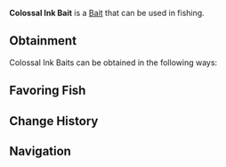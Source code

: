 {{BaitInfobox
|image          = Bait Colossal Ink Bait.png
|rarity         = Mythical
|crates         = 
|angler_quests  = <!--TBD-->
|pref_luck      = 150
|univ_luck      = 150
|resilience     = 40
|lure           = 5
|ability        = 
}}
'''Colossal Ink Bait''' is a {{Rarity|Mythical}} [[Bait]] that can be used in fishing.

== Obtainment ==
Colossal Ink Baits can be obtained in the following ways:
<!--* [[Angler]] Quests, starting from the ?th completion-->

== Favoring Fish ==
{{Fish by Category Table|Colossal Ink Bait-Loving Fish|event=1|show_location=1|hide_bait=1|resultsheader='''%PAGES%''' [[Fish]] prefer Colossal Ink Baits:|noresultsheader=No fish prefer Colossal Ink Baits.}}

== Change History ==
{{Change History|1.0}}

== Navigation ==
{{Bait Navbox}}